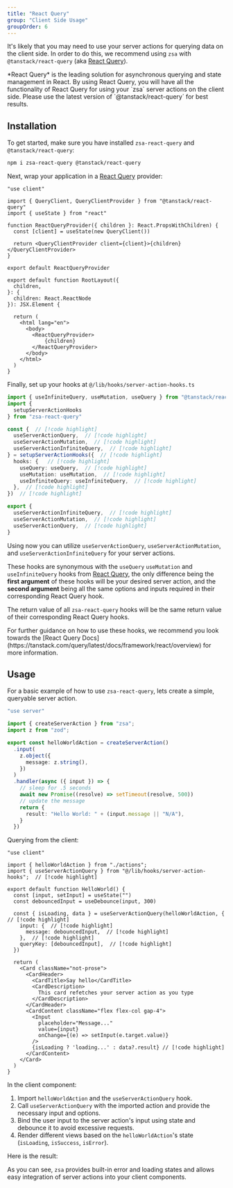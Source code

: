 ```yaml
---
title: "React Query"
group: "Client Side Usage"
groupOrder: 6
---
```


It's likely that you may need to use your server actions for querying data on the client side. In order to do this, we recommend using `zsa` with `@tanstack/react-query` (aka [React Query](https://tanstack.com/query/latest/docs/framework/react/overview)).

<Note>
  *React Query* is the leading solution for asynchronous querying and state
  management in React. By using React Query, you will have all the functionality
  of React Query for using your `zsa` server actions on the client side.
</Note>

<Warning>
Please use the latest version of `@tanstack/react-query` for best
results.
</Warning>

## Installation

To get started, make sure you have installed `zsa-react-query` and `@tanstack/react-query`:

```bash
npm i zsa-react-query @tanstack/react-query
```

Next, wrap your application in a [React Query](https://tanstack.com/query/latest/docs/framework/react/overview) provider:

```tsx title="providers/react-query.ts"
"use client"

import { QueryClient, QueryClientProvider } from "@tanstack/react-query"
import { useState } from "react"

function ReactQueryProvider({ children }: React.PropsWithChildren) {
  const [client] = useState(new QueryClient())

  return <QueryClientProvider client={client}>{children}</QueryClientProvider>
}

export default ReactQueryProvider
```

```tsx title="app/layout.tsx"
export default function RootLayout({
  children,
}: {
  children: React.ReactNode
}): JSX.Element {

  return (
    <html lang="en">
      <body>
        <ReactQueryProvider>
            {children}
        </ReactQueryProvider>
      </body>
    </html>
  )
}
```

Finally, set up your hooks at `@/lib/hooks/server-action-hooks.ts`

```ts title="lib/hooks/server-action-hooks.ts"
import { useInfiniteQuery, useMutation, useQuery } from "@tanstack/react-query"
import {
  setupServerActionHooks
} from "zsa-react-query"

const {  // [!code highlight]
  useServerActionQuery,  // [!code highlight]
  useServerActionMutation,  // [!code highlight]
  useServerActionInfiniteQuery,  // [!code highlight]
} = setupServerActionHooks({  // [!code highlight]
  hooks: {   // [!code highlight]
    useQuery: useQuery,  // [!code highlight]
    useMutation: useMutation,  // [!code highlight]
    useInfiniteQuery: useInfiniteQuery,  // [!code highlight]
  },  // [!code highlight]
})  // [!code highlight]

export {
  useServerActionInfiniteQuery,  // [!code highlight]
  useServerActionMutation,  // [!code highlight]
  useServerActionQuery,  // [!code highlight]
}
```

Using now you can utilize `useServerActionQuery`, `useServerActionMutation`, and `useServerActionInfiniteQuery` for your server actions.

These hooks are synonymous with the `useQuery` `useMutation` and `useInfiniteQuery` hooks from [React Query](https://tanstack.com/query/latest/docs/framework/react/overview), the only difference being the **first argument** of these hooks will be your desired server action, and the **second argument** being all the same options and inputs required in their corresponding React Query hook.

The return value of all `zsa-react-query` hooks will be the same return value of their corresponding React Query hooks.

<Note>
  For further guidance on how to use these hooks, we recommend you look towards
  the [React Query
  Docs](https://tanstack.com/query/latest/docs/framework/react/overview) for
  more information.
</Note>

## Usage

For a basic example of how to use `zsa-react-query`, lets create a simple, queryable server action.

```ts title="actions.ts"
"use server"

import { createServerAction } from "zsa";
import z from "zod";

export const helloWorldAction = createServerAction()
  .input(
    z.object({
      message: z.string(),
    })
  )
  .handler(async ({ input }) => {
    // sleep for .5 seconds
    await new Promise((resolve) => setTimeout(resolve, 500))
    // update the message
    return {
      result: "Hello World: " + (input.message || "N/A"),
    }
  })
```

Querying from the client:
 
```tsx title="hello-world-example.tsx"
"use client"

import { helloWorldAction } from "./actions";
import { useServerActionQuery } from "@/lib/hooks/server-action-hooks";  // [!code highlight]

export default function HelloWorld() {
  const [input, setInput] = useState("")
  const debouncedInput = useDebounce(input, 300)

  const { isLoading, data } = useServerActionQuery(helloWorldAction, {  // [!code highlight]
    input: {  // [!code highlight]
      message: debouncedInput,  // [!code highlight]
    },  // [!code highlight]
    queryKey: [debouncedInput],  // [!code highlight]
  })

  return (
    <Card className="not-prose">
      <CardHeader>
        <CardTitle>Say hello</CardTitle>
        <CardDescription>
          This card refetches your server action as you type
        </CardDescription>
      </CardHeader>
      <CardContent className="flex flex-col gap-4">
        <Input
          placeholder="Message..."
          value={input}
          onChange={(e) => setInput(e.target.value)}
        />
        {isLoading ? 'loading...' : data?.result} // [!code highlight]
      </CardContent>
    </Card>
  )
}
```

In the client component:

1. Import `helloWorldAction` and the `useServerActionQuery` hook.
2. Call `useServerActionQuery` with the imported action and provide the necessary input and options.
3. Bind the user input to the server action's input using state and debounce it to avoid excessive requests.
4. Render different views based on the `helloWorldAction`'s state (`isLoading`, `isSuccess`, `isError`).

Here is the result:

<ExampleComponent id="hello-world-action" />

As you can see, `zsa` provides built-in error and loading states and allows easy integration of server actions into your client components.
